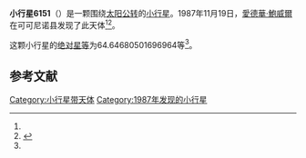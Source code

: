 {{Infobox planet
| bgcolour = #FFFFC0
| name = 6151 Viget
| symbol = 
| image = 
| caption = 
| discovery = yes
| discovery_ref = 
| discoverer = [[愛德華·鮑威爾|愛德華·鮑威爾]]
| discovery_site = [[可可尼诺县|可可尼诺县]] 
| discovered = 1987年11月19日
| designations = yes
| mp_name = 
| named_after = 
| alt_names = 1987 WF/ 1977 XH / 1990 QY4
| mp_category = [[主带小行星|主带小行星]]
| orbit_ref = <ref name="a">[http://ssd.jpl.nasa.gov/sbdb.cgi?sstr=6151 6151 Viget] {{Wayback|url=http://ssd.jpl.nasa.gov/sbdb.cgi?sstr=6151 |date=20120411074516 }}，小行星數據庫瀏覽器（JPL Small-Body Database Browser）－[[美国国家航空航天局|美国国家航空航天局]]喷气推进实验室</ref>
| epoch = 2456400.5 (2013年4月18日更新)
| aphelion = {{convert|2.459350903719812|AU|km|3|abbr=on|lk=out}}
| perihelion = {{convert|2.060370441826555|AU|km|3|abbr=on}}
| semimajor = {{convert|2.259860672773184|AU|km|3|abbr=on}}
| eccentricity = 0.088275456
| period = 1240.854681 [[日|日]]<br />3.4[[儒略年|儒略年]]
| avg_speed = 
| inclination = 7.241377025878667
| asc_node = 41.64234758153796
| mean_anomaly = 
| arg_peri = 64.64680501696964
| satellites = 
| physical_characteristics = yes
| dimensions = 
| mass = 
| density = 
| surface_grav = 
| escape_velocity = 
| sidereal_day = 
| axial_tilt = 
| pole_ecliptic_lat = 
| pole_ecliptic_lon = 
| albedo = 
| temperatures= 
| temp_name1 = 
| mean_temp_1 = 
| max_temp_1 = 
| temp_name2 = 
| max_temp_2 = 
| spectral_type = 
| abs_magnitude = 64.64680501696964
}}

'''小行星6151'''（{{lang-en|6151 Viget}}）是一颗围绕[[太阳|太阳]][[公转|公转]]的[[小行星|小行星]]。1987年11月19日，[[愛德華·鮑威爾|愛德華·鮑威爾]]在可可尼诺县发现了此天体<ref name="a" /><ref>{{cite news|title=小行星列表|url=http://cfa-www.harvard.edu/iau/lists/NumberedMPs.txt|accessdate=2013-07-08|newspaper=哈佛大学|archive-date=2008-05-17|archive-url=https://web.archive.org/web/20080517010638/http://cfa-www.harvard.edu/iau/lists/NumberedMPs.txt|dead-url=no}}</ref>。

这颗小行星的[[绝对星等|绝对星等]]为64.64680501696964等<ref name="a" />。

==参考文献==
{{reflist}}
{{Minor Planet Number|[[小行星6150|小行星6150]]|[[小行星6152|小行星6152]]}}

{{小天体}}

[[Category:小行星带天体|Category:小行星带天体]]
[[Category:1987年发现的小行星|Category:1987年发现的小行星]]

{{asteroid-stub}}